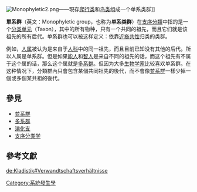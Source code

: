 {{Unreferenced|time=2019-07-26T11:00:58+00:00}}
{{noteTA
|1=zh-hans:能人; zh-hant:巧人;
}}
[[File:Monophyletic2.png|thumb]]——現存[[爬行类|爬行类]]和[[鸟类|鸟类]]组成一个单系类群]]

'''單系群'''（英文：Monophyletic group，也称为'''单系类群'''）在[[支序分類|支序分類]]中指的是一个[[分类单元|分类单元]]（Taxon），其中的所有物种，只有一个共同的祖先，而且它们就是该祖先的所有后代。单系群也可以被这样定义：依靠[[近裔共性|近裔共性]]归类的类群。

例如，[[人属|人属]]被认为是来自于[[人科|人科]]中的同一祖先，而且目前已知没有其他的后代。所以人属是单系群。但是如果[[巧人|能人]]和[[智人|智人]]是来自不同的祖先的话，而这个祖先有不属于这个属的话，那么这个属就是[[多系群|多系群]]。但因为大多[[生物学家|生物学家]]比较喜欢单系群。在这种情况下，分類群內只會包含某個共同祖先的後代，而不會像[[並系群|並系群]]一樣少掉一個或多個某共祖的後代。

==參見==
*[[並系群|並系群]]
*[[多系群|多系群]]
*[[演化支|演化支]]
*[[支序分类学|支序分类学]]

== 參考文獻 ==
{{reflist}}

{{系统发生学}}
{{分类学小作品}}

[[Category:系統發生學|Category:系統發生學]]

[[de:Kladistik#Verwandtschaftsverhältnisse|de:Kladistik#Verwandtschaftsverhältnisse]]